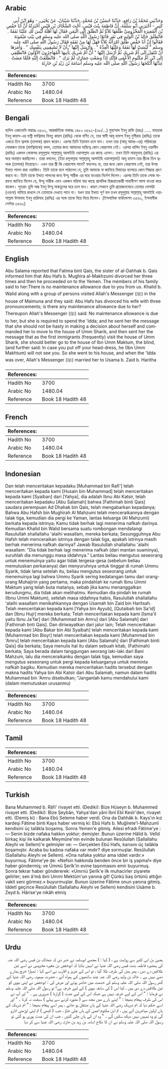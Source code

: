 ## Arabic


<div dir="rtl" lang="ar" style={{fontSize:'larger',backgroundColor:'#f8f9fa',padding:20}}>
وَحَدَّثَنِي مُحَمَّدُ بْنُ رَافِعٍ، حَدَّثَنَا حُسَيْنُ بْنُ مُحَمَّدٍ، حَدَّثَنَا شَيْبَانُ، عَنْ يَحْيَى، - وَهُوَ ابْنُ أَبِي كَثِيرٍ - أَخْبَرَنِي أَبُو سَلَمَةَ، أَنَّ فَاطِمَةَ بِنْتَ قَيْسٍ، أُخْتَ الضَّحَّاكِ بْنِ قَيْسٍ أَخْبَرَتْهُ أَنَّ أَبَا حَفْصِ بْنَ الْمُغِيرَةِ الْمَخْزُومِيَّ طَلَّقَهَا ثَلاَثًا ثُمَّ انْطَلَقَ إِلَى الْيَمَنِ فَقَالَ لَهَا أَهْلُهُ لَيْسَ لَكِ عَلَيْنَا نَفَقَةٌ ‏.‏ فَانْطَلَقَ خَالِدُ بْنُ الْوَلِيدِ فِي نَفَرٍ فَأَتَوْا رَسُولَ اللَّهِ صلى الله عليه وسلم فِي بَيْتِ مَيْمُونَةَ فَقَالُوا إِنَّ أَبَا حَفْصٍ طَلَّقَ امْرَأَتَهُ ثَلاَثًا فَهَلْ لَهَا مِنْ نَفَقَةٍ فَقَالَ رَسُولُ اللَّهِ صلى الله عليه وسلم ‏"‏ لَيْسَتْ لَهَا نَفَقَةٌ وَعَلَيْهَا الْعِدَّةُ ‏"‏ ‏.‏ وَأَرْسَلَ إِلَيْهَا ‏"‏ أَنْ لاَ تَسْبِقِينِي بِنَفْسِكِ ‏"‏ ‏.‏ وَأَمَرَهَا أَنْ تَنْتَقِلَ إِلَى أُمِّ شَرِيكٍ ثُمَّ أَرْسَلَ إِلَيْهَا ‏"‏ أَنَّ أُمَّ شَرِيكٍ يَأْتِيهَا الْمُهَاجِرُونَ الأَوَّلُونَ فَانْطَلِقِي إِلَى ابْنِ أُمِّ مَكْتُومٍ الأَعْمَى فَإِنَّكِ إِذَا وَضَعْتِ خِمَارَكِ لَمْ يَرَكِ ‏"‏ ‏.‏ فَانْطَلَقَتْ إِلَيْهِ فَلَمَّا مَضَتْ عِدَّتُهَا أَنْكَحَهَا رَسُولُ اللَّهِ صلى الله عليه وسلم أُسَامَةَ بْنَ زَيْدِ بْنِ حَارِثَةَ
</div>
<div style={{backgroundColor:'#f8f9fa',padding:20, marginBottom: 10}}><table> <thead> <tr> <th>References:</th> <th></th> </tr> </thead> <tbody><tr><td>Hadith No</td><td>3700</td></tr><tr><td>Arabic No</td><td>1480.04</td></tr><tr><td>Reference</td><td>Book 18 Hadith 48</td></tr></tbody></table></div>

## Bengali


<div dir="ltr" lang="bn" style={{fontSize:'larger',backgroundColor:'#f8f9fa',padding:20}}>
হাদিস একাডেমি নাম্বারঃ ৩৫৯২, আন্তর্জাতিক নাম্বারঃ ১৪৮০ ৩৫৯২-(৩৮/...) মুহাম্মাদ ইবনু রাফি (রহঃ) ..... যাহহাক ইবনু কায়স-এর ভগ্নী ফাত্বিমাহ বিনতু কায়স (রাযিঃ) থেকে বর্ণিত যে, তার স্বামী আবূ হাফস্ ইবনু মুগীরাহ (রাযিঃ) তাকে একত্রে তিন ত্বলাক (তালাক) প্রদান করেন। এরপর তিনি ইয়ামান চলে যান। তখন তার (আবূ আমর-এর) পরিবারের লোকজন তাকে (ফাত্বিমাকে) বলল, তোমার জন্য আমাদের দায়িত্বে কোন খোরপোষ নেই। এরপর খালিদ ইবনু ওয়ালীদ (রাযিঃ) একদল লোকসহ রসূলুল্লাহ সাল্লাল্লাহু আলাইহি ওয়াসাল্লাম এর কাছে এলেন। তখন তিনি মায়মুনাহ্ (রাযিঃ) এর ঘরে অবস্থান করছিলেন। তারা বললেন, (ইয়া রসূলাল্লাহ সাল্লাল্লাহু আলাইহি ওয়াসাল্লাম!) আবূ হাফস তার স্ত্রীকে তিন ত্বলাক (তালাক) দিয়েছেন। এখন তার স্ত্রী কি খোরপোষ পাবে? বললেনঃ না, তার জন্য কোন খোরপোষ নেই, তার উপর ইদ্দাত পালন করা ওয়াজিব। তিনি তাকে বলে পাঠালেন যে, তুমি আমাকে না জানিয়ে বিবাহের ব্যাপারে কোন সিদ্ধান্ত গ্রহণ করবে না। তিনি তাকে ইদ্দাত পালনের জন্য উম্মু শারীক এর ঘরে যাওয়ার নির্দেশ দিলেন। এরপর তিনি তাকে লোক মারফত জানিয়ে দিলেন যে, উম্মু শারীক এমন একজন মহিলা যার কাছে প্রাথমিক হিজরাতকারী সাহাবীগণ আসা যাওয়া করে থাকেন। সুতরাং তুমি অন্ধ ইবনু উম্মু মাকতুমের ঘরে চলে যাও। কারণ সেখানে তুমি প্রয়োজনবোধে তোমার দোপাট্টা (ওড়না) নামিয়ে রাখলে সে তোমাকে দেখতে পাবে না। যখন তার ইদ্দাত পূর্ণ হল তখন রসূলুল্লাহ সাল্লাল্লাহু আলাইহি ওয়াসাল্লাম উসামাহ ইবনু হারিসাহ (রাযিঃ) এর সঙ্গে তাকে বিয়ে দিয়ে দিলেন। (ইসলামিক ফাউন্ডেশন ৩৫৬২, ইসলামীক সেন্টার ৩৫৬২)
</div>
<div style={{backgroundColor:'#f8f9fa',padding:20, marginBottom: 10}}><table> <thead> <tr> <th>References:</th> <th></th> </tr> </thead> <tbody><tr><td>Hadith No</td><td>3700</td></tr><tr><td>Arabic No</td><td>1480.04</td></tr><tr><td>Reference</td><td>Book 18 Hadith 48</td></tr></tbody></table></div>

## English


<div dir="ltr" lang="en" style={{fontSize:'larger',backgroundColor:'#f8f9fa',padding:20}}>
Abu Salama reported that Fatima bint Qais, the sister of al-Dahhak b. Qais informed him that Abu Hafs b. Mughira al-Makhzumi divorced her three times and then he proceeded on to the Yemen. The members of his family said to her:There is no maintenance allowance due to you from us. Khalid b. Walid along with a group of persons visited Allah's Messenger (ﷺ) in the house of Maimuna and they said: Abu Hafs has divorced his wife with three pronouncements; is there any maintenance allowance due to her? Thereupon Allah's Messenger (ﷺ) said: No maintenance allowance is due to her, but she is required to spend the 'Idda; and he sent her the message that she should not be hasty in making a decision about herself and commanded her to move to the house of Umm Sharik, and then sent her the message that as the first immigrants (frequently) visit the house of Umm Sharik, she should better go to the house of Ibn Umm Maktum, the blind, (and further said: In case you put off your head-dress, he (Ibn Umm Makhtum) will not see you. So she went to his house, and when the 'Idda was over, Allah's Messenger (ﷺ) married her to Usama b. Zaid b. Haritha
</div>
<div style={{backgroundColor:'#f8f9fa',padding:20, marginBottom: 10}}><table> <thead> <tr> <th>References:</th> <th></th> </tr> </thead> <tbody><tr><td>Hadith No</td><td>3700</td></tr><tr><td>Arabic No</td><td>1480.04</td></tr><tr><td>Reference</td><td>Book 18 Hadith 48</td></tr></tbody></table></div>

## French


<div dir="ltr" lang="fr" style={{fontSize:'larger',backgroundColor:'#f8f9fa',padding:20}}>

</div>
<div style={{backgroundColor:'#f8f9fa',padding:20, marginBottom: 10}}><table> <thead> <tr> <th>References:</th> <th></th> </tr> </thead> <tbody><tr><td>Hadith No</td><td>3700</td></tr><tr><td>Arabic No</td><td>1480.04</td></tr><tr><td>Reference</td><td>Book 18 Hadith 48</td></tr></tbody></table></div>

## Indonesian


<div dir="ltr" lang="id" style={{fontSize:'larger',backgroundColor:'#f8f9fa',padding:20}}>
Dan telah menceritakan kepadaku [Muhammad bin Rafi'] telah menceritakan kepada kami [Husain bin Muhammad] telah menceritakan kepada kami [Syaiban] dari [Yahya], dia adalah Ibnu Abi Katsir, telah menceritakan kepadaku [Abu Salamah] bahwa [Fathimah binti Qais] saudara perempuan Ad Dhahak bin Qais, telah mengabarkan kepadanya; Bahwa Abu Hafsh bin Mughirah Al Mahzumi telah menceraikannya dengan talak tiga, kemudian dia pergi ke Yaman, lantas keluarga (Al Mahzumi) berkata kepada istrinya; Kamu tidak berhak lagi menerima nafkah darinya. Kemudian Khalid bin Walid bersama suatu rombongan mendatangi Rasulullah shallallahu 'alaihi wasallam, mereka berkata; Sesungguhnya Abu Hafsh telah menceraikan istrinya dengan talak tiga, apakah istrinya masih berhak menerima nafkah darinya? Jawab Rasulullah shallallahu 'alaihi wasallam: "Dia tidak berhak lagi menerima nafkah (dari mantan suaminya), suruhlah dia menunggu masa iddahnya." Lantas beliau mengutus seseorang untuk menemuinya yaitu agar tidak tergesa-gesa (sebelum beliau memutuskan perkaranya) dan menyuruhnya untuk tinggal di rumah Ummu Syarik, tidak lama setelah itu, beliau mengutus seseorang untuk menemuinya lagi bahwa Ummu Syarik sering kedatangan tamu dari orang-orang Muhajirin yang pertama, maka pindahlah ke rumah Ibnu Ummi Maktum yang telah buta matanya, sebab jika kamu menanggalkan kerudungmu, dia tidak akan melihatmu. Kemudian dia pindah ke rumah (Ibnu Ummi Maktum), setelah masa iddahnya habis, Rasulullah shallallahu 'alaihi wasallam menikahkannya dengan Usamah bin Zaid bin Haritsah. Telah menceritakan kepada kami [Yahya bin Ayyub], [Qutaibah bin Sa'id] dan [Ibnu Hujr] mereka berkata; Telah menceritakan kepada kami [Isma'il yaitu Ibnu Ja'far] dari [Muhammad bin Amru] dari [Abu Salamah] dari [Fathimah bnti Qais]. Dan diriwayatkan dari jalur lain; Telah menceritakan kepada kami [Abu Bakar bin Abi Syaibah] telah menceritakan kepada kami [Muhammad bin Bisyr] telah menceritakan kepada kami [Muhammad bin 'Amru] telah menceritakan kepada kami [Abu Salamah] dari [Fathimah binti Qais] dia berkata; Saya menulis hal itu dalam sebuah kitab, (Fathimah) berkata; Saya berada dalam tanggungan seorang laki-laki dari Bani Mahzum, lalu dia menceraikanku dengan talak tiga, kemudian saya mengutus seseorang untuk pergi kepada keluarganya untuk meminta nafkah bagiku. Kemudian mereka menceritakan hadits tersebut dengan makna hadits Yahya bin Abi Katsir dari Abu Salamah, namun dalam hadits Muhammad bin 'Amru disebutkan; "Janganlah kamu mendahului kami (dalam memutuskan urusanmu)
</div>
<div style={{backgroundColor:'#f8f9fa',padding:20, marginBottom: 10}}><table> <thead> <tr> <th>References:</th> <th></th> </tr> </thead> <tbody><tr><td>Hadith No</td><td>3700</td></tr><tr><td>Arabic No</td><td>1480.04</td></tr><tr><td>Reference</td><td>Book 18 Hadith 48</td></tr></tbody></table></div>

## Tamil


<div dir="ltr" lang="ta" style={{fontSize:'larger',backgroundColor:'#f8f9fa',padding:20}}>

</div>
<div style={{backgroundColor:'#f8f9fa',padding:20, marginBottom: 10}}><table> <thead> <tr> <th>References:</th> <th></th> </tr> </thead> <tbody><tr><td>Hadith No</td><td>3700</td></tr><tr><td>Arabic No</td><td>1480.04</td></tr><tr><td>Reference</td><td>Book 18 Hadith 48</td></tr></tbody></table></div>

## Turkish


<div dir="ltr" lang="tr" style={{fontSize:'larger',backgroundColor:'#f8f9fa',padding:20}}>
Bana Muhammed b. Râfi' rivayet etti. (Dediki): Bize Hüseyn b. Muhammed rivayet etti. (Dediki): Bize Şeybân, Yahya'dan yâni îbnî Ebî Kesîr'den, rivayet etti. (Demiş ki) : Bana Ebû Seleme haber verdi. Ona da Dahhâk b. Kays'ın kız kardeşi Fâtime binti Kays haber vermiş ki: Ebû Hafs b. Muğîrete'l-Mahzumî kendisini üç talâkla boşamış. Sonra Yemen'e gitmiş. Ailesi efradı Fâtime'ye : — Senin bizde nafaka hakkın yoktur; demişler. Bunun üzerine Hâlid b. Velîd birkaç kişi ile kalkarak Meymûne'nin evinde bulunan Resûlullah (Sallallahu Aleyhi ve Sellem)'e gelmişler ve: — Gerçekten Ebû Hafs, karısını üç talâkla boşamıştır. Acaba bu kadına nafaka var mıdır? diye sormuşlar. Resûlullah (Sallallahu Aleyhi ve Sellem). «Ona nafaka yoktur ama iddet vardır.» buyurmuş. Fâtıme'ye de: «Nefsin hakkında benden önce bir iş yapma!» diye haber göndermiş; ve Ümmü Şerîk'in evine taşınmasını emir buyurmuş. Sonra tekrar haber göndererek: «Umrnü Şerîk'e ilk muhacirler ziyarete gelirler; sen â'mâ ibni Ummi Mektûm'un yanına git! Çünkü baş örtünü attığın vakit seni görmez.» buyurmuşlar. Bunun üzerine Fâtime onun yanına gitmiş. îddetî geçince Resûlullah (Sallallahu Aleyhi ve Sellem) kendisini Usâme b. Zeyd b. Hârise'ye nikâh etmiş
</div>
<div style={{backgroundColor:'#f8f9fa',padding:20, marginBottom: 10}}><table> <thead> <tr> <th>References:</th> <th></th> </tr> </thead> <tbody><tr><td>Hadith No</td><td>3700</td></tr><tr><td>Arabic No</td><td>1480.04</td></tr><tr><td>Reference</td><td>Book 18 Hadith 48</td></tr></tbody></table></div>

## Urdu


<div dir="rtl" lang="ur" style={{fontSize:'larger',backgroundColor:'#f8f9fa',padding:20}}>
یحییٰ بن ابی کثیر سے روایت ہے ، ( کہا : ) مجھے ابوسلمہ نے خبر دی کہ ضحاک بن قیس رضی اللہ عنہ کی ہمشیرہ فاطمہ بنت قیس رضی اللہ عنہا نے انہیں بتایا کہ ابوحفص بن مغیرہ مخزومی نے اسے تین طلاقیں دے دیں ، پھر یمن کی طرف طلا گیا ، تو اس کے عزیز و اقارب نے اسے کہا : تمہارا خرچ ہمارے ذمے نہیں ہے ۔ خالد بن ولید رضی اللہ عنہ چند ساتھیوں کے ہمراہ آئے ، حضرت میمونہ رضی اللہ عنہا کے گھر رسول اللہ صلی اللہ علیہ وسلم کی خدمت میں حاضر ہوئے اور عرض کی : ابوحفص نے اپنی بیوی کو تین طلاقیں دے دی ہیں ، کیا اس ( کی سابقہ بیوی ) کے لیے خرچہ ہے؟ تو رسول اللہ صلی اللہ علیہ وسلم نے فرمایا : " اس کے لیے خرچہ نہیں ہے جبکہ اس کے لیے عدت ( گزارنا ) ضروری ہے ۔ " اور آپ نے اس کی طرف پیغام بھیجا : " اپنے بارے میں مجھ سے ( مشورہ کرنے سے پہلے ) سبقت نہ کرنا ۔ " اور اسے حکم دیا کہ ام شریک رضی اللہ عنہا کے ہاں منتقل ہو جائے ، پھر اسے پیغام بھیجا : " ام شریک کے ہاں اولین مہاجرین آتے ہیں ، تم ابن مکتوم اعمیٰ کے ہاں چلی جاؤ ، جب ( کبھی ) تم اپنی اوڑھنی اتارو گی تو وہ تمہیں نہیں دیکھ سکیں گے ۔ " وہ ان کے ہاں چلی گئیں ، جب ان کی عدت پوری ہو گئی تو رسول اللہ صلی اللہ علیہ وسلم نے ان کا نکاح اسامہ بن زید بن حارثہ رضی اللہ عنہا سے کر دیا
</div>
<div style={{backgroundColor:'#f8f9fa',padding:20, marginBottom: 10}}><table> <thead> <tr> <th>References:</th> <th></th> </tr> </thead> <tbody><tr><td>Hadith No</td><td>3700</td></tr><tr><td>Arabic No</td><td>1480.04</td></tr><tr><td>Reference</td><td>Book 18 Hadith 48</td></tr></tbody></table></div>